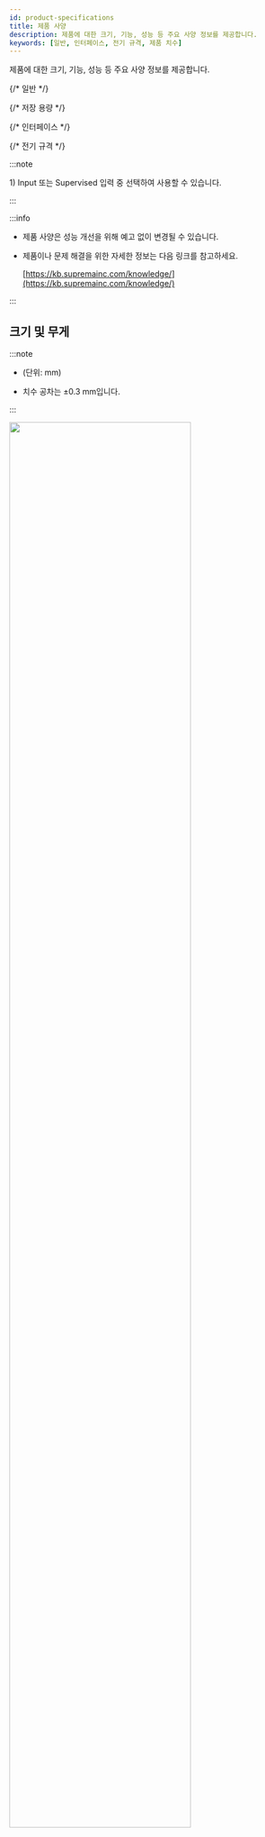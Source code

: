 ```yaml
---
id: product-specifications
title: 제품 사양
description: 제품에 대한 크기, 기능, 성능 등 주요 사양 정보를 제공합니다.
keywords: [일반, 인터페이스, 전기 규격, 제품 치수]
---
```


제품에 대한 크기, 기능, 성능 등 주요 사양 정보를 제공합니다.


{/* 일반 */}
<SpecSection data={specs.corestation20.general} />

{/* 저장 용량 */}
<SpecSection data={specs.corestation20.storage} />

{/* 인터페이스 */}
<SpecSection data={specs.corestation20.interface} />

{/* 전기 규격 */}
<SpecSection data={specs.corestation20.power} />

:::note

<Anno id='anno1'>1)</Anno> Input 또는 Supervised 입력 중 선택하여 사용할 수 있습니다.

:::

:::info

* 제품 사양은 성능 개선을 위해 예고 없이 변경될 수 있습니다.

* 제품이나 문제 해결을 위한 자세한 정보는 다음 링크를 참고하세요. 

  [https://kb.supremainc.com/knowledge/](https://kb.supremainc.com/knowledge/)

:::

<PageBreak />

## 크기 및 무게

:::note

* (단위: mm)

* 치수 공차는 ±0.3 mm입니다.

:::

<Image src='/img/device/cs20-dimension.svg' width='80%' className='none' alone />